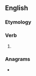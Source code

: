 ==English==

===Etymology===
{{suffix|en|reign|eth|nocat=1}}

===Verb===
{{head|en|verb form}}

# {{en-archaic third-person singular of|reign}}

===Anagrams===
* {{anagrams|en|a=eeghinrt|ethering}}